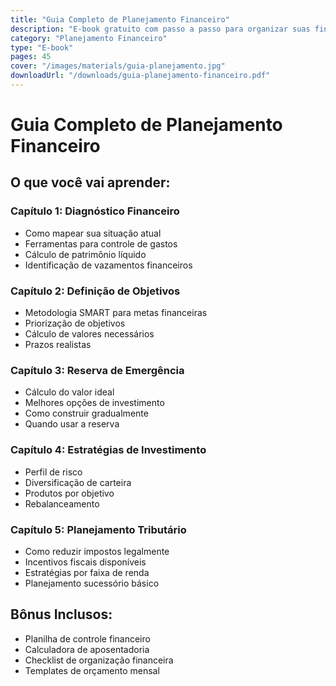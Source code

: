 ```yaml
---
title: "Guia Completo de Planejamento Financeiro"
description: "E-book gratuito com passo a passo para organizar suas finanças e construir patrimônio"
category: "Planejamento Financeiro"
type: "E-book"
pages: 45
cover: "/images/materials/guia-planejamento.jpg"
downloadUrl: "/downloads/guia-planejamento-financeiro.pdf"
---
```


# Guia Completo de Planejamento Financeiro

## O que você vai aprender:

### Capítulo 1: Diagnóstico Financeiro
- Como mapear sua situação atual
- Ferramentas para controle de gastos
- Cálculo de patrimônio líquido
- Identificação de vazamentos financeiros

### Capítulo 2: Definição de Objetivos
- Metodologia SMART para metas financeiras
- Priorização de objetivos
- Cálculo de valores necessários
- Prazos realistas

### Capítulo 3: Reserva de Emergência
- Cálculo do valor ideal
- Melhores opções de investimento
- Como construir gradualmente
- Quando usar a reserva

### Capítulo 4: Estratégias de Investimento
- Perfil de risco
- Diversificação de carteira
- Produtos por objetivo
- Rebalanceamento

### Capítulo 5: Planejamento Tributário
- Como reduzir impostos legalmente
- Incentivos fiscais disponíveis
- Estratégias por faixa de renda
- Planejamento sucessório básico

## Bônus Inclusos:
- Planilha de controle financeiro
- Calculadora de aposentadoria
- Checklist de organização financeira
- Templates de orçamento mensal
